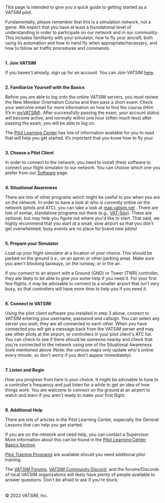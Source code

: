 This page is intended to give you a quick guide to getting started as a VATSIM pilot. 

Fundamentally, please remember that this is a simulation network, not a game.  We expect that you have at least a foundational level of understanding in order to participate on our network and in our community.  This includes familiarity with your simulator, how to fly your aircraft, both using its automation and how to hand fly when appropriate/necessary, and how to follow air traffic procedures and commands.
<br />
<br />

**1. Join VATSIM**

If you haven't already, sign up for an account. You can Join VATSIM [here](https://vatsim.net/docs/basics/join-vatsim).
<br />
<br />

**2. Familiarize Yourself with the Basics**

Before you are able to log onto the online VATSIM servers, you must review the New Member Orientation Course and then pass a short exam. Check your welcome email for more information on how to find the course (Hint:  It’s in [myVATSIM](https://my.vatsim.net)).  After successfully passing the exam, your account status will become active, and normally within one hour (often much less) after passing the exam, you will be able to log on.

The [Pilot Learning Center](https://my.vatsim.net/learn) has lots of information available for you to read that will help you get started.  It’s important that you know how to fly your
<br />
<br />

**3. Choose a Pilot Client**

In order to connect to the network, you need to install (free) software to connect your flight simulator to our network. You can choose which one you prefer from our [Software](https://vatsim.net/docs/policy/approved-software) page.
<br />
<br />

**4. Situational Awareness**

There are lots of other programs which might be useful to you when you are on the network. In order to have a look at who is currently online on the network (pilots and ATC), you can take a look at [map.vatsim.net](https://map.vatsim.net) . There are lots of similar, standalone programs out there (e.g., [VAT-Spy](https://vatspy.rosscarlson.dev/)).  These are optional, but may help you figure out where you'd like to start.  That said, we highly recommend that you start at a small, slow airport so that you don’t get overwhelmed; busy events are no place for brand new pilots!
<br />
<br />

**5. Prepare your Simulator**

Load up your flight simulator at a location of your choice. This should be parked on the ground (i.e., on an apron or other parking area). Make sure you aren't blocking taxiways, on the runway, or in the air.

If you connect to an airport with a Ground (GND) or Tower (TWR) controller, they are likely to be able to give you some help if you need it. For your first few flights, it may be advisable to connect to a smaller airport that isn't very busy, so that controllers will have more time to help you if you need it.
<br />
<br />

**6. Connect to VATSIM**

Using the pilot client software you installed in step 3 above, connect to VATSIM entering your username, password and callsign. You can select any server you wish; they are all connected to each other. When you have connected you will get a message back from the VATSIM server and may see other pilots at the airport, or controllers in your pilot client's ATC list. You can check to see if there should be someone nearby and check that you're connected to the network using one of the Situational Awareness tools mentioned above (Note: the various maps only update who's online every minute, so don't worry if you don't appear immediately).
<br />
<br />

**7. Listen and Begin**

How you progress from here is your choice. It might be advisable to tune to a controller's frequency and just listen for a while to get an idea of how things work. You are welcome to connect on the ground at an airport to watch and learn if you aren't ready to make your first flight.
<br />
<br />

**8. Additional Help**

There are lots of articles in the Pilot Learning Center, especially the General Lessons that can help you get started.

If you are on the network and need help, you can contact a Supervisor. More information about this can be found in the [Pilot Learning Center Basics Section](https://my.vatsim.net/learn/vatsim-basics).

[Pilot Training Programs](https://my.vatsim.net/pilots/train) are available should you need additional pilot training.

The [VATSIM Forums](https://forums.vatsim.net/), [VATSIM Community Discord](https://community.vatsim.net/), and the forums/Discords of local VATSIM organizations will likely have plenty of people available to answer questions. Don't be afraid to ask if you're stuck.
<br />
<br />
<br />
© 2022 VATSIM, Inc.
